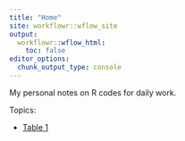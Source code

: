 ```yaml
---
title: "Home"
site: workflowr::wflow_site
output:
  workflowr::wflow_html:
    toc: false
editor_options:
  chunk_output_type: console
---
```


My personal notes on R codes for daily work.

Topics: 

* [Table 1](table1.html)
